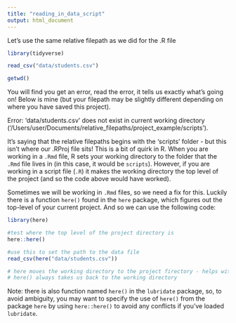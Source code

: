 ```yaml
---
title: "reading_in_data_script"
output: html_document
---
```




Let's use the same relative filepath as we did for the .R file

```r
library(tidyverse)

read_csv("data/students.csv")

getwd()
```

You will find you get an error, read the error, it tells us exactly what's going on! Below is mine (but your filepath may be slightly different depending on where you have saved this project). 

Error: 'data/students.csv' does not exist in current working directory ('/Users/user/Documents/relative_filepaths/project_example/scripts').

It's saying that the relative filepaths begins with the 'scripts' folder - but this isn't where our .RProj file sits! This is a bit of quirk in R. When you are working in a `.Rmd` file, R sets your working directory to the folder that the `.Rmd` file lives in (in this case, it would be `scripts`). However, if you are working in a script file (`.R`) it makes the working directory the top level of the project (and so the code above would have worked). 

Sometimes we will be working in `.Rmd` files, so we need a fix for this. Luckily there is a function `here()` found in the `here` package, which figures out the top-level of your current project. And so we can use the following code:

```r
library(here)

#test where the top level of the project directory is 
here::here()

#use this to set the path to the data file
read_csv(here("data/students.csv"))

# here moves the working directory to the project firectory - helps with relative filepaths within a project
# here() always takes us back to the working directory
```

Note: there is also function named `here()` in the `lubridate` package, so, to avoid ambiguity, you may want to specify the use of `here()` from the package `here` by using `here::here()` to avoid any conflicts if you've loaded `lubridate`. 


